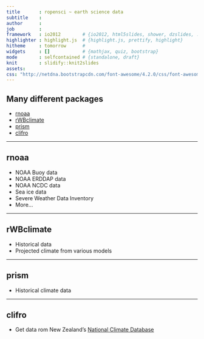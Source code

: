 ```yaml
---
title       : ropensci ~ earth science data
subtitle    : 
author      : 
job         : 
framework   : io2012        # {io2012, html5slides, shower, dzslides, ...}
highlighter : highlight.js  # {highlight.js, prettify, highlight}
hitheme     : tomorrow      # 
widgets     : []            # {mathjax, quiz, bootstrap}
mode        : selfcontained # {standalone, draft}
knit        : slidify::knit2slides
assets:
css: "http://netdna.bootstrapcdn.com/font-awesome/4.2.0/css/font-awesome.css"
---
```


## Many different packages

<i class="fa fa-code"></i>

- [rnoaa](https://github.com/ropensci/rnoaa)
- [rWBclimate](https://github.com/ropensci/rWBclimate)
- [prism](https://github.com/ropensci/prism)
- [clifro](https://github.com/ropensci/clifro)

---

## rnoaa

* NOAA Buoy data
* NOAA ERDDAP data
* NOAA NCDC data
* Sea ice data
* Severe Weather Data Inventory
* More...

---

## rWBclimate

* Historical data
* Projected climate from various models

---

## prism

* Historical climate data

---

## clifro

* Get data rom New Zealand's [National Climate Database](http://cliflo.niwa.co.nz/)
